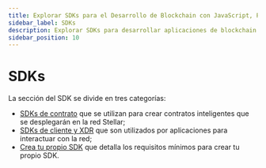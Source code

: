 ```yaml
---
title: Explorar SDKs para el Desarrollo de Blockchain con JavaScript, Python y Más
sidebar_label: SDKs
description: Explorar SDKs para desarrollar aplicaciones de blockchain. Usar JavaScript, Python y más para interactuar con la red Stellar y agilizar el desarrollo.
sidebar_position: 10
---
```


# SDKs


La sección del SDK se divide en tres categorías:

- [SDKs de contrato](./contract-sdks.mdx) que se utilizan para crear contratos inteligentes que se desplegarán en la red Stellar;
- [SDKs de cliente y XDR](./client-sdks.mdx) que son utilizados por aplicaciones para interactuar con la red;
- [Crea tu propio SDK](./build-your-own.mdx) que detalla los requisitos mínimos para crear tu propio SDK.

<DocCardList />
